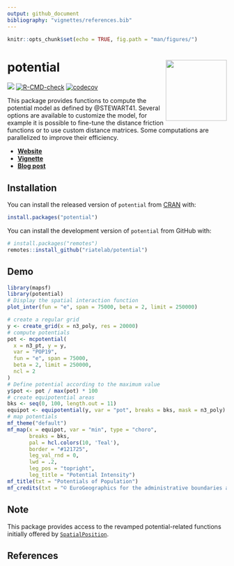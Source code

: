 ```yaml
---
output: github_document
bibliography: "vignettes/references.bib"
---
```



```r
knitr::opts_chunk$set(echo = TRUE, fig.path = "man/figures/")
```



# potential <img src="man/figures/logo.png" align="right" width="140"/>

[![](https://www.r-pkg.org/badges/version/potential)](https://cran.r-project.org/package=potential)
[![R-CMD-check](https://github.com/riatelab/potential/workflows/R-CMD-check/badge.svg)](https://github.com/riatelab/potential/actions)
[![codecov](https://codecov.io/gh/riatelab/potential/branch/master/graph/badge.svg?token=G8MZTHC9KQ)](https://app.codecov.io/gh/riatelab/potential)

This package provides functions to compute the potential model as
defined by @STEWART41. Several options
are available to customize the model, for example it is possible to fine-tune
the distance friction functions or to use custom distance matrices. Some
computations are parallelized to improve their efficiency.  

* [**Website**](https://riatelab.github.io/potential/)  
* [**Vignette**](https://riatelab.github.io/potential/articles/potential.html)   
* [**Blog post**](https://rgeomatic.hypotheses.org/2023)  

## Installation

You can install the released version of `potential` from
[CRAN](https://CRAN.R-project.org/package=potential) with:

``` r
install.packages("potential")
```

You can install the development version of `potential` from GitHub with:

``` r
# install.packages("remotes")
remotes::install_github("riatelab/potential")
```

## Demo


```r
library(mapsf)
library(potential)
# Display the spatial interaction function
plot_inter(fun = "e", span = 75000, beta = 2, limit = 250000)
```


```r
# create a regular grid
y <- create_grid(x = n3_poly, res = 20000)
# compute potentials
pot <- mcpotential(
  x = n3_pt, y = y,
  var = "POP19",
  fun = "e", span = 75000,
  beta = 2, limit = 250000, 
  ncl = 2
)
# Define potential according to the maximum value
y$pot <- pot / max(pot) * 100
# create equipotential areas
bks <- seq(0, 100, length.out = 11)
equipot <- equipotential(y, var = "pot", breaks = bks, mask = n3_poly)
# map potentials
mf_theme("default")
mf_map(x = equipot, var = "min", type = "choro", 
       breaks = bks, 
       pal = hcl.colors(10, 'Teal'),
       border = "#121725", 
       leg_val_rnd = 0,
       lwd = .2, 
       leg_pos = "topright", 
       leg_title = "Potential Intensity")
mf_title(txt = "Potentials of Population")
mf_credits(txt = "© EuroGeographics for the administrative boundaries and © Eurostat for data")
```



## Note

This package provides access to the revamped potential-related functions 
initially offered by 
[`SpatialPosition`](https://CRAN.R-project.org/package=SpatialPosition).

## References









